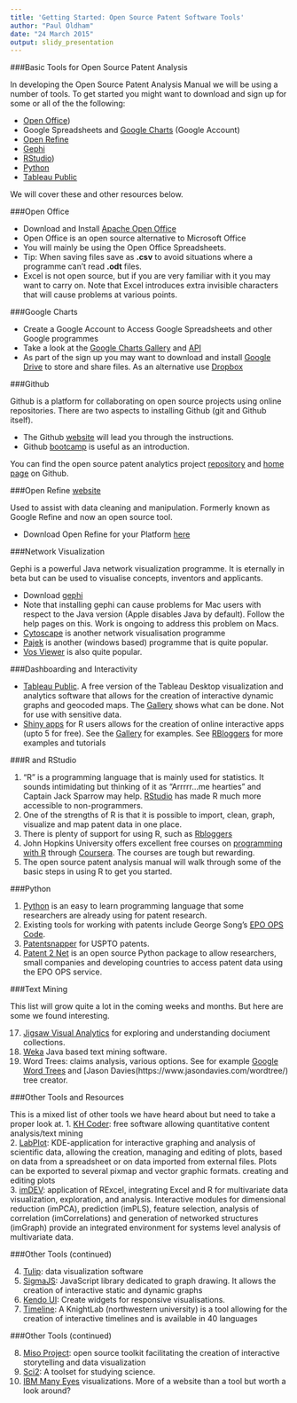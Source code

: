 ```yaml
---
title: 'Getting Started: Open Source Patent Software Tools'
author: "Paul Oldham"
date: "24 March 2015"
output: slidy_presentation
---
```

###Basic Tools for Open Source Patent Analysis

In developing the Open Source Patent Analysis Manual we will be using a number of tools. To get started you might want to download and sign up for some or all of the the following:

- [Open Office](https://www.openoffice.org))
- Google Spreadsheets and [Google Charts](https://developers.google.com/chart/interactive/docs/gallery) (Google Account)
- [Open Refine]((http://openrefine.org))
- [Gephi](http://gephi.github.io)
- [RStudio](http://www.rstudio.com))
- [Python](https://www.python.org)
- [Tableau Public](http://www.tableausoftware.com/products/public)

We will cover these and other resources below. 

###Open Office

- Download and Install [Apache Open Office](https://www.openoffice.org)
- Open Office is an open source alternative to Microsoft Office
- You will mainly be using the Open Office Spreadsheets. 
- Tip: When saving files save as **.csv** to avoid situations where a programme can't read **.odt** files.
- Excel is not open source, but if you are very familiar with it you may want to carry on. Note that Excel introduces extra invisible characters that will cause problems at various points. 

###Google Charts

- Create a Google Account to Access Google Spreadsheets and other Google programmes
- Take a look at the [Google Charts Gallery](https://developers.google.com/chart/interactive/docs/gallery) and [API](https://developers.google.com/chart/interactive/docs/reference)
- As part of the sign up you may want to download and install [Google Drive](https://www.google.com/drive/) to store and share files. As an alternative use [Dropbox](https://www.dropbox.com)

###Github

Github is a platform for collaborating on open source projects using online repositories. There are two aspects to installing Github (git and Github itself).

- The Github [website](https://github.com) will lead you through the instructions.
- Github [bootcamp](https://help.github.com/categories/bootcamp/) is useful as an introduction. 

You can find the open source patent analytics project [repository](https://github.com/poldham/opensource-patent-analytics) and [home page](http://poldham.github.io/opensource-patent-analytics/) on Github. 

###Open Refine [website](http://openrefine.org)

Used to assist with data cleaning and manipulation. Formerly known as Google Refine and now an open source tool.

- Download Open Refine for your Platform [here](http://openrefine.org/download.html)

###Network Visualization

Gephi is a powerful Java network visualization programme. It is eternally in beta but can be used to visualise concepts, inventors and applicants.

- Download [gephi](http://gephi.github.io)
- Note that installing gephi can cause problems for Mac users with respect to the Java version (Apple disables Java by default). Follow the help pages on this. Work is ongoing to address this problem on Macs. 
- [Cytoscape](http://www.cytoscape.org/what_is_cytoscape.html) is another network visualisation programme
- [Pajek](http://pajek.imfm.si/doku.php) is another (windows based) programme that is quite popular.
- [Vos Viewer](http://www.vosviewer.com/Home) is also quite popular.

###Dashboarding and Interactivity

-   [Tableau Public](http://www.tableausoftware.com/products/public). A free version of the Tableau Desktop visualization and analytics software that allows for the creation of interactive dynamic graphs and geocoded maps. The [Gallery](http://www.tableau.com/public/gallery) shows what can be done. Not for use with sensitive data. 
- [Shiny apps](http://shiny.rstudio.com) for R users allows for the creation of online interactive apps (upto 5 for free). See the [Gallery](http://shiny.rstudio.com/gallery/) for examples. See [RBloggers](http://shiny.rstudio.com/gallery/) for more examples and tutorials

###R and RStudio

1.  “R” is a programming language that is mainly used for statistics. It sounds intimidating but thinking of it as "Arrrrr...me hearties" and Captain Jack Sparrow may help. [RStudio](http://www.rstudio.com) has made R much more accessible to non-programmers. 
2. One of the strengths of R is that it is possible to import, clean, graph, visualize and map patent data in one place. 
3. There is plenty of support for using R, such as [Rbloggers](http://www.r-bloggers.com)
4. John Hopkins University offers excellent free courses on [programming with R](https://www.coursera.org/course/rprog) through [Coursera](https://www.coursera.org). The courses are tough but rewarding.
5. The open source patent analysis manual will walk through some of the basic steps in using R to get you started. 

###Python

1. [Python](https://www.python.org) is an easy to learn programming language that some researchers are already using for patent research. 
2. Existing tools for working with patents include George Song's [EPO OPS Code](https://github.com/55minutes/python-epo-ops-client). 
3. [Patentsnapper](https://github.com/55minutes/python-epo-ops-client) for USPTO patents. 
4. [Patent 2 Net](https://github.com/Patent2net/Patent2Net) is an open source Python package to allow researchers, small companies and developing countries to access patent data using the EPO OPS service.

###Text Mining

This list will grow quite a lot in the coming weeks and months. But here are some we found interesting. 

17. [Jigsaw Visual Analytics](http://www.cc.gatech.edu/gvu/ii/jigsaw/) for exploring and understanding dociument collections. 
18.	[Weka](http://www.cs.waikato.ac.nz/ml/weka/) Java based text mining software. 
19.	Word Trees: claims analysis, various options. See for example [Google Word Trees](https://developers.google.com/chart/interactive/docs/gallery/wordtree) and [Jason Davies(https://www.jasondavies.com/wordtree/) tree creator. 

###Other Tools and Resources

This is a mixed list of other tools we have heard about but need to take a proper look at. 
1.	[KH Coder](http://sourceforge.net/projects/khc/?source=directory): free software allowing quantitative content analysis/text mining  
2.	[LabPlot](http://labplot.sourceforge.net/): KDE-application for interactive graphing and analysis of scientific data, allowing the creation, managing and editing of plots, based on data from a spreadsheet or on data imported from external files. Plots can be exported to several pixmap and vector graphic formats. creating and editing plots  
3.	[imDEV](http://sourceforge.net/projects/imdev/?source=recommended): application of RExcel, integrating Excel and R for multivariate data visualization, exploration, and analysis. Interactive modules for dimensional reduction (imPCA), prediction (imPLS), feature selection, analysis of correlation (imCorrelations) and generation of networked structures (imGraph) provide an integrated environment for systems level analysis of multivariate data. 

###Other Tools (continued)

4.	[Tulip](http://tulip.labri.fr/TulipDrupal/): data visualization software  
5.	[SigmaJS](http://sigmajs.org/): JavaScript library dedicated to graph drawing. It allows the creation of interactive static and dynamic graphs 
6.	[Kendo UI](http://www.telerik.com/download/kendo-ui-web-open-source): Create widgets for responsive visualisations.  
7.	[Timeline](http://timeline.knightlab.com/): A KnightLab (northwestern university) is a tool allowing for the creation of interactive timelines and is available in 40 languages  

###Other Tools (continued)

8.	[Miso Project](http://misoproject.com/): open source toolkit facilitating the creation of interactive storytelling and data visualization  
9.	[Sci2](https://sci2.cns.iu.edu/user/index.php): A toolset for studying science. 
10.	[IBM Many Eyes](http://www-969.ibm.com/software/analytics/manyeyes/#/visualizations) visualizations. More of a website than a tool but worth a look around? 